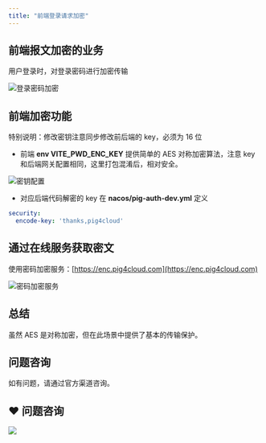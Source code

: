 ```yaml
---
title: "前端登录请求加密"
---
```


## 前端报文加密的业务

用户登录时，对登录密码进行加密传输

![登录密码加密](https://pigx.coding.net/p/oss/d/oss1/git/raw/master/2020-9/20200915164251.png)

## 前端加密功能

<Warning>
特别说明：修改密钥注意同步修改前后端的 key，必须为 16 位
</Warning>

- 前端 **env VITE_PWD_ENC_KEY** 提供简单的 AES 对称加密算法，注意 key 和后端网关配置相同，这里打包混淆后，相对安全。

![密钥配置](https://minio.pigx.top/oss/202307/1690082310.png)

- 对应后端代码解密的 key 在 **nacos/pig-auth-dev.yml** 定义

```yaml
security:
  encode-key: 'thanks,pig4cloud'
```

## 通过在线服务获取密文

使用密码加密服务：[https://enc.pig4cloud.com](https://enc.pig4cloud.com)

![密码加密服务](https://minio.pigx.vip/oss/1638683003.png)

## 总结

虽然 AES 是对称加密，但在此场景中提供了基本的传输保护。

## 问题咨询

如有问题，请通过官方渠道咨询。

## ❤  问题咨询
![](/images/1662563973685-c22e9831-db66-42b5-973f-886d25d1e0e7.gif)


